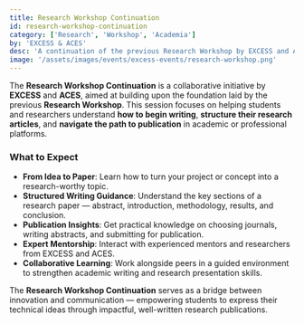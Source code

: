 ```yaml
---
title: Research Workshop Continuation
id: research-workshop-continuation
category: ['Research', 'Workshop', 'Academia']
by: 'EXCESS & ACES'
desc: 'A continuation of the previous Research Workshop by EXCESS and ACES, focusing on research writing, structuring, and publication skills for aspiring researchers.'
image: '/assets/images/events/excess-events/research-workshop.png'
---
```


The **Research Workshop Continuation** is a collaborative initiative by **EXCESS** and **ACES**, aimed at building upon the foundation laid by the previous **Research Workshop**. This session focuses on helping students and researchers understand **how to begin writing**, **structure their research articles**, and **navigate the path to publication** in academic or professional platforms.

### What to Expect

- **From Idea to Paper**: Learn how to turn your project or concept into a research-worthy topic.
- **Structured Writing Guidance**: Understand the key sections of a research paper — abstract, introduction, methodology, results, and conclusion.
- **Publication Insights**: Get practical knowledge on choosing journals, writing abstracts, and submitting for publication.
- **Expert Mentorship**: Interact with experienced mentors and researchers from EXCESS and ACES.
- **Collaborative Learning**: Work alongside peers in a guided environment to strengthen academic writing and research presentation skills.

The **Research Workshop Continuation** serves as a bridge between innovation and communication — empowering students to express their technical ideas through impactful, well-written research publications.
